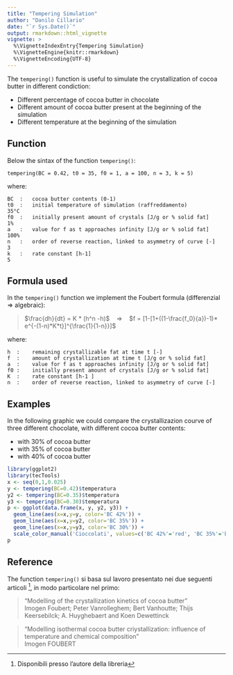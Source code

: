 ```yaml
---
title: "Tempering Simulation"
author: "Danilo Cillario"
date: "`r Sys.Date()`"
output: rmarkdown::html_vignette
vignette: >
  %\VignetteIndexEntry{Tempering Simulation}
  %\VignetteEngine{knitr::rmarkdown}
  %\VignetteEncoding{UTF-8}
---
```


The `tempering()` function is useful to simulate the crystallization of cocoa butter in different condiction:

* Different percentage of cocoa butter in chocolate
* Different amount of cocoa butter present at the beginning of the simulation
* Different temperature at the beginning of the simulation

## Function

Below the sintax of the function `tempering()`:

    tempering(BC = 0.42, t0 = 35, f0 = 1, a = 100, n = 3, k = 5)
    
where:

    BC  :   cocoa butter contents (0-1)
    t0  :   initial temperature of simulation (raffreddamento)                                  35°C
    f0  :   initially present amount of crystals [J/g or % solid fat]                            1%
    a   :   value for f as t approaches infinity [J/g or % solid fat]                          100%
    n   :   order of reverse reaction, linked to asymmetry of curve [-]                          3
    k   :   rate constant [h-1]                                                                  5

## Formula used

In the `tempering()` function we implement the Foubert formula (differenzial => algebraic):

>$\frac{dh}{dt} = K * (h^n -h)$ &nbsp;&nbsp; => &nbsp;&nbsp; $f = [1-[1+((1-\frac{f_0}{a})-1)* e^{-(1-n)*K*t}]^{\frac{1}{1-n}}]$

where:

    h  :    remaining crystallizable fat at time t [-]  
    f  :    amount of crystallization at time t [J/g or % solid fat]  
    a  :    value for f as t approaches infinity [J/g or % solid fat]  
    f0 :    initially present amount of crystals [J/g or % solid fat]  
    K  :    rate constant [h-1 ]  
    n  :    order of reverse reaction, linked to asymmetry of curve [-]  

## Examples

In the following graphic we could compare the crystallizazion courve of three different chocolate, with different cocoa butter contents:

* with 30% of cocoa butter
* with 35% of cocoa butter
* with 40% of cocoa butter

```r
library(ggplot2)
library(tecTools)
x <- seq(0,1,0.025)
y <- tempering(BC=0.42)$temperatura
y2 <- tempering(BC=0.35)$temperatura
y3 <- tempering(BC=0.30)$temperatura
p <- ggplot(data.frame(x, y, y2, y3)) +
  geom_line(aes(x=x,y=y, color='BC 42%')) +
  geom_line(aes(x=x,y=y2, color='BC 35%')) +
  geom_line(aes(x=x,y=y3, color='BC 30%')) +
  scale_color_manual('Cioccolati', values=c('BC 42%'='red', 'BC 35%'='blue', 'BC 30%'='green'))
p
```

## Reference

The function  `tempering()` si basa sul lavoro presentato nei due seguenti articoli ^[Disponibili presso l'autore della libreria], in modo particolare nel primo:

> "Modelling of the crystallization kinetics of cocoa butter"  
Imogen Foubert; Peter Vanrolleghem; Bert Vanhoutte; Thijs Keersebilck; A. Huyghebaert and Koen Dewettinck

> "Modelling isothermal cocoa butter criystallization: influence of temperature and chemical composition"  
Imogen FOUBERT
